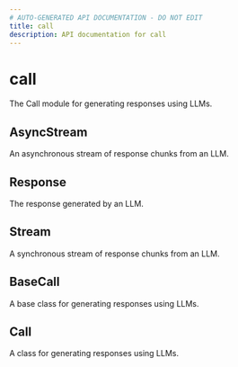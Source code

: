 ```yaml
---
# AUTO-GENERATED API DOCUMENTATION - DO NOT EDIT
title: call
description: API documentation for call
---
```


# call

The Call module for generating responses using LLMs.

## <ApiType type="Alias" path="calls/call/index" symbolName="AsyncStream" /> AsyncStream

An asynchronous stream of response chunks from an LLM.

## <ApiType type="Alias" path="calls/call/index" symbolName="Response" /> Response

The response generated by an LLM.

## <ApiType type="Alias" path="calls/call/index" symbolName="Stream" /> Stream

A synchronous stream of response chunks from an LLM.

## <ApiType type="Alias" path="calls/call/index" symbolName="BaseCall" /> BaseCall

A base class for generating responses using LLMs.

## <ApiType type="Class" path="calls/call/index" symbolName="Call" /> Call

A class for generating responses using LLMs.

